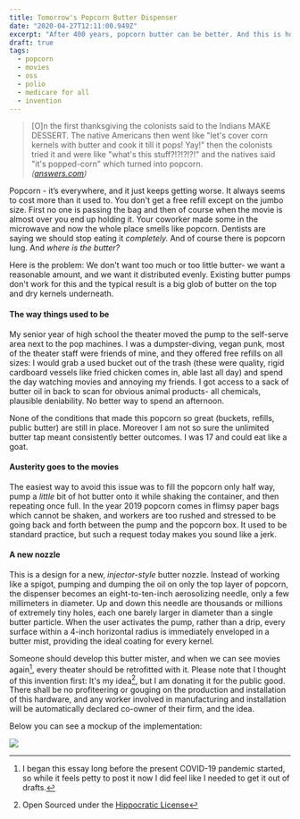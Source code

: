 ```yaml
---
title: Tomorrow's Popcorn Butter Dispenser
date: "2020-04-27T12:11:00.949Z"
excerpt: "After 400 years, popcorn butter can be better. And this is how."
draft: true
tags:
  - popcorn
  - movies
  - oss
  - polio
  - medicare for all
  - invention
---
```


> \[O]n the first thanksgiving the colonists said to the Indians MAKE DESSERT. The native Americans then went like "let's cover corn kernels with butter and cook it till it pops! Yay!" then the colonists tried it and were like "what's this stuff?!?!?!?!" and the natives said "it's popped-corn" which turned into popcorn.  
>  _(<a href="https://www.answers.com/Q/How_was_popcorn_invented" target="_blank">answers.com</a>)_

Popcorn - it’s everywhere, and it just keeps getting worse. It always seems to cost more than it used to. You don't get a free refill except on the jumbo size. First no one is passing the bag and then of course when the movie is almost over you end up holding it. Your coworker made some in the microwave and now the whole place smells like popcorn. Dentists are saying we should stop eating it _completely._ And of course there is popcorn lung. And _where is the butter?_

Here is the problem: We don't want too much or too little butter- we want a reasonable amount, and we want it distributed evenly. Existing butter pumps don't work for this and the typical result is a big glob of butter on the top and dry kernels underneath.

#### The way things used to be

My senior year of high school the theater moved the pump to the self-serve area next to the pop machines. I was a dumpster-diving, vegan punk, most of the theater staff were friends of mine, and they offered free refills on all sizes: I would grab a used bucket out of the trash (these were quality, rigid cardboard vessels like fried chicken comes in, able last all day) and spend the day watching movies and annoying my friends. I got access to a sack of butter oil in back to scan for obvious animal products- all chemicals, plausible deniability. No better way to spend an afternoon.

None of the conditions that made this popcorn so great (buckets, refills, public butter) are still in place. Moreover I am not so sure the unlimited butter tap meant consistently better outcomes. I was 17 and could eat like a goat.

#### Austerity goes to the movies

The easiest way to avoid this issue was to fill the popcorn only half way, pump a _little_ bit of hot butter onto it while shaking the container, and then repeating once full. In the year 2019 popcorn comes in flimsy paper bags which cannot be shaken, and workers are too rushed and stressed to be going back and forth between the pump and the popcorn box. It used to be standard practice, but such a request today makes you sound like a jerk.

#### A new nozzle

This is a design for a new, _injector-style_ butter nozzle. Instead of working like a spigot, pumping and dumping the oil on only the top layer of popcorn, the dispenser becomes an eight-to-ten-inch aerosolizing needle, only a few millimeters in diameter. Up and down this needle are thousands or millions of extremely tiny holes, each one barely larger in diameter than a single butter particle. When the user activates the pump, rather than a drip, every surface within a 4-inch horizontal radius is immediately enveloped in a butter mist, providing the ideal coating for every kernel.

Someone should develop this butter mister, and when we can see movies again[^1], every theater should be retrofitted with it. Please note that I thought of this invention first: It's my idea[^2], but I am donating it for the public good. There shall be no profiteering or gouging on the production and installation of this hardware, and any worker involved in manufacturing and installation will be automatically declared co-owner of their firm, and the idea.

Below you can see a mockup of the implementation:

![](/img/blog/butter-dispenser.png)

[^1]: I began this essay long before the present COVID-19 pandemic started, so while it feels petty to post it now I did feel like I needed to get it out of drafts.
[^2]: Open Sourced under the <a href="https://firstdonoharm.dev/version/2/1/license.html" target="_blank">Hippocratic License</a>
